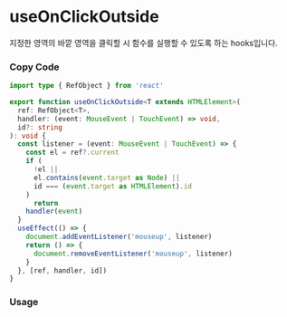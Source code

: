 
<BackTop />

# useOnClickOutside

지정한 영역의 바깥 영역을 클릭할 시 함수를 실행할 수 있도록 하는 hooks입니다.

<div className="steps">

### Copy Code

```ts filename="services/hooks/index.tsx"
import type { RefObject } from 'react'

export function useOnClickOutside<T extends HTMLElement>(
  ref: RefObject<T>,
  handler: (event: MouseEvent | TouchEvent) => void,
  id?: string
): void {
  const listener = (event: MouseEvent | TouchEvent) => {
    const el = ref?.current
    if (
      !el ||
      el.contains(event.target as Node) ||
      id === (event.target as HTMLElement).id
    )
      return
    handler(event)
  }
  useEffect(() => {
    document.addEventListener('mouseup', listener)
    return () => {
      document.removeEventListener('mouseup', listener)
    }
  }, [ref, handler, id])
}
```

### Usage

</div>

<Comment />
